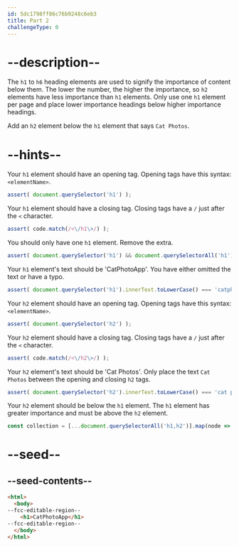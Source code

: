 ```yaml
---
id: 5dc1798ff86c76b9248c6eb3
title: Part 2
challengeType: 0
---
```


# --description--

The `h1` to `h6` heading elements are used to signify the importance of content below them. The lower the number, the higher the importance, so `h2` elements have less importance than `h1` elements. Only use one `h1` element per page and place lower importance headings below higher importance headings.

Add an `h2` element below the `h1` element that says `Cat Photos`.

# --hints--

Your `h1` element should have an opening tag. Opening tags have this syntax: `<elementName>`.

```js
assert( document.querySelector('h1') );
```

Your `h1` element should have a closing tag. Closing tags have a `/` just after the `<` character.

```js
assert( code.match(/<\/h1\>/) );
```

You should only have one `h1` element. Remove the extra.

```js
assert( document.querySelector('h1') && document.querySelectorAll('h1').length === 1 );
```

Your `h1` element's text should be 'CatPhotoApp'. You have either omitted the text or have a typo.

```js
assert( document.querySelector('h1').innerText.toLowerCase() === 'catphotoapp' );
```

Your `h2` element should have an opening tag. Opening tags have this syntax: `<elementName>`.

```js
assert( document.querySelector('h2') );
```

Your `h2` element should have a closing tag. Closing tags have a `/` just after the `<` character.

```js
assert( code.match(/<\/h2\>/) );
```

Your `h2` element's text should be 'Cat Photos'. Only place the text `Cat Photos` between the opening and closing `h2` tags.

```js
assert( document.querySelector('h2').innerText.toLowerCase() === 'cat photos' );
```

Your `h2` element should be below the `h1` element. The `h1` element has greater importance and must be above the `h2` element.

```js
const collection = [...document.querySelectorAll('h1,h2')].map(node => node.nodeName); assert( collection.indexOf('H1') < collection.indexOf('H2') );
```

# --seed--

## --seed-contents--

```html
<html>
  <body>
--fcc-editable-region--
    <h1>CatPhotoApp</h1>
--fcc-editable-region--
  </body>
</html>
```

